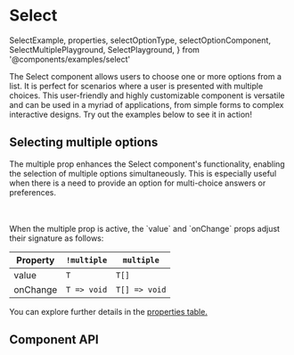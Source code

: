 # Select

  SelectExample,
  properties,
  selectOptionType,
  selectOptionComponent,
  SelectMultiplePlayground,
  SelectPlayground,
} from '@components/examples/select'

The Select component allows users to choose one or more options from a list. It is perfect for scenarios where a user is presented with multiple choices. This user-friendly and highly customizable component is versatile and can be used in a myriad of applications, from simple forms to complex interactive designs. Try out the examples below to see it in action!

<SelectPlayground />

## Selecting multiple options

The multiple prop enhances the Select component's functionality, enabling the selection of multiple options simultaneously. This is especially useful when there is a need to provide an option for multi-choice answers or preferences.


<br />
<SelectMultiplePlayground />
<br />
When the multiple prop is active, the `value` and `onChange` props adjust their signature as follows:

| Property | `!multiple` | `multiple`    |
| -------- | ----------- | ------------- |
| value    | `T`         | `T[]`         |
| onChange | `T => void` | `T[] => void` |

You can explore further details in the [properties table.](#onChange)

## Component API

<PropsTable
  properties={properties}
  name='Select'
  description='The main Select component.'
/>

<PropsTable
  properties={selectOptionComponent}
  name='SelectOption'
  description='The default select option component.'
/>
<PropsTable
  properties={selectOptionType}
  name='SelectOptionsType'
  description='Default shape of options. Might be ignored in favor of `any`'
/>
